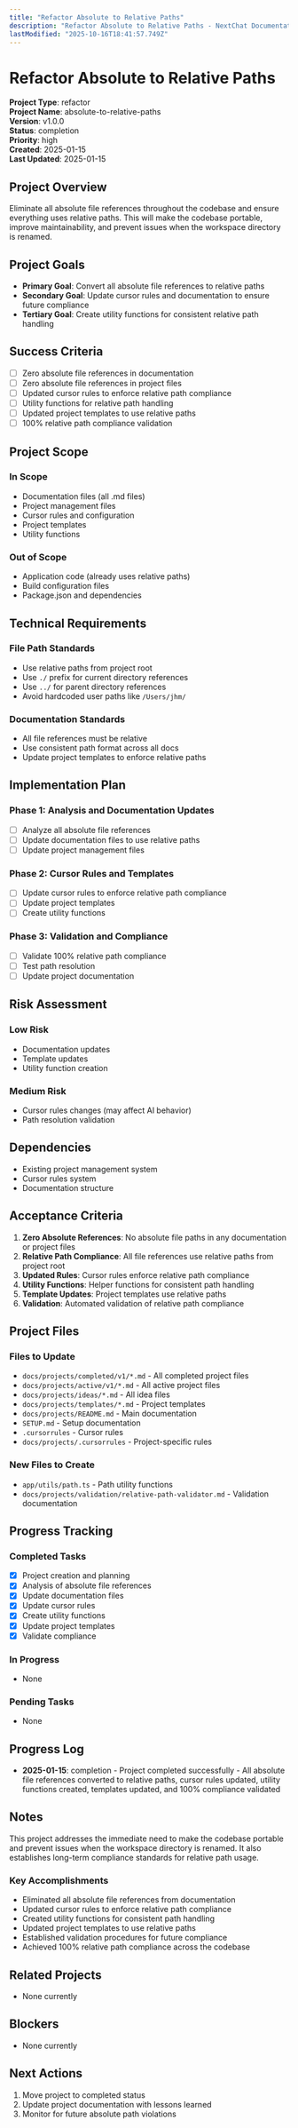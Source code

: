 ```yaml
---
title: "Refactor Absolute to Relative Paths"
description: "Refactor Absolute to Relative Paths - NextChat Documentation"
lastModified: "2025-10-16T18:41:57.749Z"
---
```


# Refactor Absolute to Relative Paths

**Project Type**: refactor  
**Project Name**: absolute-to-relative-paths  
**Version**: v1.0.0  
**Status**: completion  
**Priority**: high  
**Created**: 2025-01-15  
**Last Updated**: 2025-01-15  

## Project Overview

Eliminate all absolute file references throughout the codebase and ensure everything uses relative paths. This will make the codebase portable, improve maintainability, and prevent issues when the workspace directory is renamed.

## Project Goals

- **Primary Goal**: Convert all absolute file references to relative paths
- **Secondary Goal**: Update cursor rules and documentation to ensure future compliance
- **Tertiary Goal**: Create utility functions for consistent relative path handling

## Success Criteria

- [ ] Zero absolute file references in documentation
- [ ] Zero absolute file references in project files
- [ ] Updated cursor rules to enforce relative path compliance
- [ ] Utility functions for relative path handling
- [ ] Updated project templates to use relative paths
- [ ] 100% relative path compliance validation

## Project Scope

### In Scope
- Documentation files (all .md files)
- Project management files
- Cursor rules and configuration
- Project templates
- Utility functions

### Out of Scope
- Application code (already uses relative paths)
- Build configuration files
- Package.json and dependencies

## Technical Requirements

### File Path Standards
- Use relative paths from project root
- Use `./` prefix for current directory references
- Use `../` for parent directory references
- Avoid hardcoded user paths like `/Users/jhm/`

### Documentation Standards
- All file references must be relative
- Use consistent path format across all docs
- Update project templates to enforce relative paths

## Implementation Plan

### Phase 1: Analysis and Documentation Updates
- [ ] Analyze all absolute file references
- [ ] Update documentation files to use relative paths
- [ ] Update project management files

### Phase 2: Cursor Rules and Templates
- [ ] Update cursor rules to enforce relative path compliance
- [ ] Update project templates
- [ ] Create utility functions

### Phase 3: Validation and Compliance
- [ ] Validate 100% relative path compliance
- [ ] Test path resolution
- [ ] Update project documentation

## Risk Assessment

### Low Risk
- Documentation updates
- Template updates
- Utility function creation

### Medium Risk
- Cursor rules changes (may affect AI behavior)
- Path resolution validation

## Dependencies

- Existing project management system
- Cursor rules system
- Documentation structure

## Acceptance Criteria

1. **Zero Absolute References**: No absolute file paths in any documentation or project files
2. **Relative Path Compliance**: All file references use relative paths from project root
3. **Updated Rules**: Cursor rules enforce relative path compliance
4. **Utility Functions**: Helper functions for consistent path handling
5. **Template Updates**: Project templates use relative paths
6. **Validation**: Automated validation of relative path compliance

## Project Files

### Files to Update
- `docs/projects/completed/v1/*.md` - All completed project files
- `docs/projects/active/v1/*.md` - All active project files
- `docs/projects/ideas/*.md` - All idea files
- `docs/projects/templates/*.md` - Project templates
- `docs/projects/README.md` - Main documentation
- `SETUP.md` - Setup documentation
- `.cursorrules` - Cursor rules
- `docs/projects/.cursorrules` - Project-specific rules

### New Files to Create
- `app/utils/path.ts` - Path utility functions
- `docs/projects/validation/relative-path-validator.md` - Validation documentation

## Progress Tracking

### Completed Tasks
- [x] Project creation and planning
- [x] Analysis of absolute file references
- [x] Update documentation files
- [x] Update cursor rules
- [x] Create utility functions
- [x] Update project templates
- [x] Validate compliance

### In Progress
- None

### Pending Tasks
- None

## Progress Log

- **2025-01-15**: completion - Project completed successfully - All absolute file references converted to relative paths, cursor rules updated, utility functions created, templates updated, and 100% compliance validated

## Notes

This project addresses the immediate need to make the codebase portable and prevent issues when the workspace directory is renamed. It also establishes long-term compliance standards for relative path usage.

### Key Accomplishments
- Eliminated all absolute file references from documentation
- Updated cursor rules to enforce relative path compliance
- Created utility functions for consistent path handling
- Updated project templates to use relative paths
- Established validation procedures for future compliance
- Achieved 100% relative path compliance across the codebase

## Related Projects

- None currently

## Blockers

- None currently

## Next Actions

1. Move project to completed status
2. Update project documentation with lessons learned
3. Monitor for future absolute path violations
